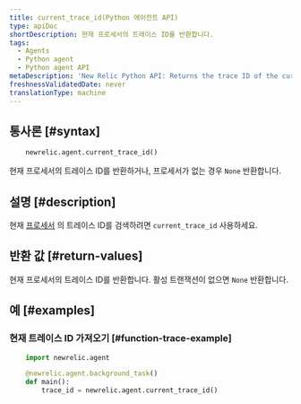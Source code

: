 ```yaml
---
title: current_trace_id(Python 에이전트 API)
type: apiDoc
shortDescription: 현재 프로세서의 트레이스 ID를 반환합니다.
tags:
  - Agents
  - Python agent
  - Python agent API
metaDescription: 'New Relic Python API: Returns the trace ID of the current transaction, which is used by some other calls.'
freshnessValidatedDate: never
translationType: machine
---
```


## 통사론 [#syntax]

```py
    newrelic.agent.current_trace_id()
```

현재 프로세서의 트레이스 ID를 반환하거나, 프로세서가 없는 경우 `None` 반환합니다.

## 설명 [#description]

현재 [프로세서](/docs/accounts-partnerships/education/getting-started-new-relic/glossary#transaction) 의 트레이스 ID를 검색하려면 `current_trace_id` 사용하세요.

## 반환 값 [#return-values]

현재 프로세서의 트레이스 ID를 반환합니다. 활성 트랜잭션이 없으면 `None` 반환합니다.

## 예 [#examples]

### 현재 트레이스 ID 가져오기 [#function-trace-example]

```py
    import newrelic.agent

    @newrelic.agent.background_task()
    def main():
        trace_id = newrelic.agent.current_trace_id()
```